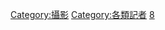 {{Commonscat|Photojournalists}}
{{Portal|摄影}}

[[Category:攝影|Category:攝影]]
[[Category:各類記者|Category:各類記者]]
[[Category:文化創意類|8]]